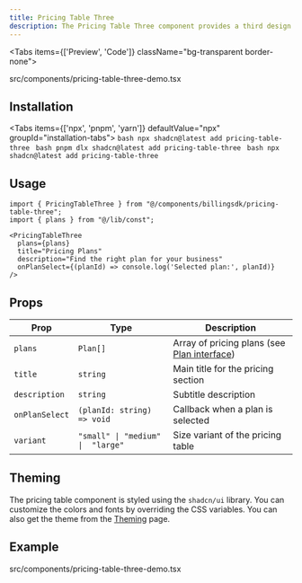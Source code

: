 ```yaml
---
title: Pricing Table Three
description: The Pricing Table Three component provides a third design option for pricing displays. You can use this component to display your pricing plans in a third way.  
---
```


<Tabs items={['Preview', 'Code']} className="bg-transparent border-none">
  <Tab value="Preview" className="border-none bg-transparent p-0 mt-3">
    <PreviewComponents>
      <PricingTableThreeDemo />
    </PreviewComponents>
  </Tab>

  <Tab value="Code" className="mt-3">
    <include cwd lang="tsx" meta='title="src/components/pricing-table-three-demo.tsx"'>src/components/pricing-table-three-demo.tsx</include>
  </Tab>  
</Tabs>

## Installation

<Tabs items={['npx', 'pnpm', 'yarn']} defaultValue="npx" groupId="installation-tabs">
  <Tab value="npx">
    ```bash
    npx shadcn@latest add pricing-table-three
    ``` 
  </Tab>
  <Tab value="pnpm">
    ```bash
    pnpm dlx shadcn@latest add pricing-table-three
    ```
  </Tab>
  <Tab value="yarn">
    ```bash
    npx shadcn@latest add pricing-table-three
    ```
  </Tab>
</Tabs>

## Usage

```tsx
import { PricingTableThree } from "@/components/billingsdk/pricing-table-three";
import { plans } from "@/lib/const";

<PricingTableThree 
  plans={plans}
  title="Pricing Plans"
  description="Find the right plan for your business"
  onPlanSelect={(planId) => console.log('Selected plan:', planId)}
/>
```

## Props

| Prop | Type | Description |
|------|------|-------------|
| `plans` | `Plan[]` | Array of pricing plans (see [Plan interface](/docs/interfaces#plan-interface)) |
| `title` | `string` | Main title for the pricing section |
| `description` | `string` | Subtitle description |
| `onPlanSelect` | `(planId: string) => void` | Callback when a plan is selected |
| `variant` | `"small" \| "medium" \|  "large"` | Size variant of the pricing table |

## Theming

The pricing table component is styled using the `shadcn/ui` library. You can customize the colors and fonts by overriding the CSS variables. You can also get the theme from the [Theming](/docs/theming) page.


## Example
<include cwd lang="tsx" meta='title="src/components/pricing-table-three-demo.tsx"'>src/components/pricing-table-three-demo.tsx</include>
